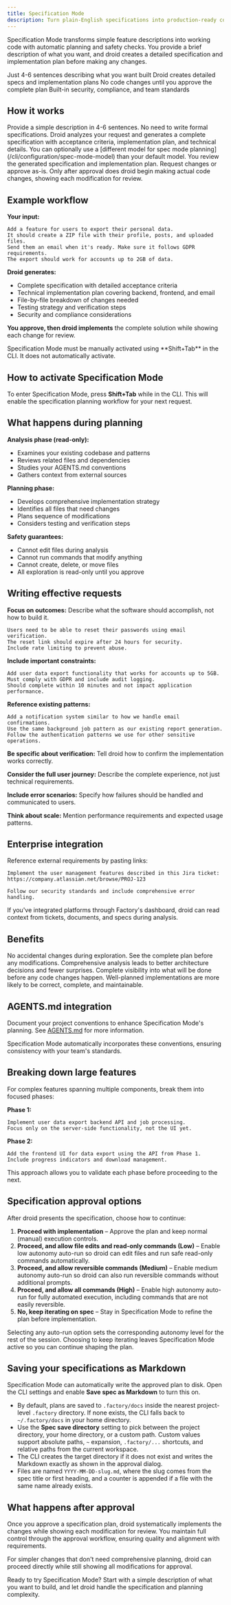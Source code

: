 ```yaml
---
title: Specification Mode
description: Turn plain-English specifications into production-ready code with automatic planning and review.
---
```


Specification Mode transforms simple feature descriptions into working code with automatic planning and safety checks. You provide a brief description of what you want, and droid creates a detailed specification and implementation plan before making any changes.

<CardGroup cols={2}>
  <Card title="Simple Input" icon="message">
    Just 4-6 sentences describing what you want built
  </Card>
  <Card title="Automatic Planning" icon="list-check">
    Droid creates detailed specs and implementation plans
  </Card>
  <Card title="Safe Execution" icon="shield-check">
    No code changes until you approve the complete plan
  </Card>
  <Card title="Enterprise Ready" icon="building">
    Built-in security, compliance, and team standards
  </Card>
</CardGroup>

## How it works

<Steps>
  <Step title="Describe your feature">
    Provide a simple description in 4-6 sentences. No need to write formal
    specifications.
  </Step>
  <Step title="Droid creates the spec">
    Droid analyzes your request and generates a complete specification with
    acceptance criteria, implementation plan, and technical details. You can optionally use a [different model for spec mode planning](/cli/configuration/spec-mode-model) than your default model.
  </Step>
  <Step title="Review and approve">
    You review the generated specification and implementation plan. Request
    changes or approve as-is.
  </Step>
  <Step title="Implementation">
    Only after approval does droid begin making actual code changes, showing
    each modification for review.
  </Step>
</Steps>

## Example workflow

**Your input:**

```
Add a feature for users to export their personal data.
It should create a ZIP file with their profile, posts, and uploaded files.
Send them an email when it's ready. Make sure it follows GDPR requirements.
The export should work for accounts up to 2GB of data.
```

**Droid generates:**

- Complete specification with detailed acceptance criteria
- Technical implementation plan covering backend, frontend, and email
- File-by-file breakdown of changes needed
- Testing strategy and verification steps
- Security and compliance considerations

**You approve, then droid implements** the complete solution while showing each change for review.

<Note>
  Specification Mode must be manually activated using **Shift+Tab** in the CLI.
  It does not automatically activate.
</Note>

## How to activate Specification Mode

To enter Specification Mode, press **Shift+Tab** while in the CLI. This will enable the specification planning workflow for your next request.

## What happens during planning

**Analysis phase (read-only):**

- Examines your existing codebase and patterns
- Reviews related files and dependencies
- Studies your AGENTS.md conventions
- Gathers context from external sources

**Planning phase:**

- Develops comprehensive implementation strategy
- Identifies all files that need changes
- Plans sequence of modifications
- Considers testing and verification steps

**Safety guarantees:**

- Cannot edit files during analysis
- Cannot run commands that modify anything
- Cannot create, delete, or move files
- All exploration is read-only until you approve

## Writing effective requests

**Focus on outcomes:** Describe what the software should accomplish, not how to build it.

```
Users need to be able to reset their passwords using email verification.
The reset link should expire after 24 hours for security.
Include rate limiting to prevent abuse.
```

**Include important constraints:**

```
Add user data export functionality that works for accounts up to 5GB.
Must comply with GDPR and include audit logging.
Should complete within 10 minutes and not impact application performance.
```

**Reference existing patterns:**

```
Add a notification system similar to how we handle email confirmations.
Use the same background job pattern as our existing report generation.
Follow the authentication patterns we use for other sensitive operations.
```

**Be specific about verification:** Tell droid how to confirm the implementation works correctly.

**Consider the full user journey:** Describe the complete experience, not just technical requirements.

**Include error scenarios:** Specify how failures should be handled and communicated to users.

**Think about scale:** Mention performance requirements and expected usage patterns.

## Enterprise integration

Reference external requirements by pasting links:

```
Implement the user management features described in this Jira ticket:
https://company.atlassian.net/browse/PROJ-123

Follow our security standards and include comprehensive error handling.
```

If you've integrated platforms through Factory's dashboard, droid can read context from tickets, documents, and specs during analysis.

## Benefits

<CardGroup cols={2}>
  <Card title="Safety First" icon="shield-check">
    No accidental changes during exploration. See the complete plan before any
    modifications.
  </Card>
  <Card title="Thorough Planning" icon="brain">
    Comprehensive analysis leads to better architecture decisions and fewer
    surprises.
  </Card>
  <Card title="Full Control" icon="eye">
    Complete visibility into what will be done before any code changes happen.
  </Card>
  <Card title="Better Outcomes" icon="trophy">
    Well-planned implementations are more likely to be correct, complete, and
    maintainable.
  </Card>
</CardGroup>

## AGENTS.md integration

Document your project conventions to enhance Specification Mode's planning. See [AGENTS.md](/cli/configuration/agents-md) for more information.

Specification Mode automatically incorporates these conventions, ensuring consistency with your team's standards.

## Breaking down large features

For complex features spanning multiple components, break them into focused phases:

**Phase 1:**

```
Implement user data export backend API and job processing.
Focus only on the server-side functionality, not the UI yet.
```

**Phase 2:**

```
Add the frontend UI for data export using the API from Phase 1.
Include progress indicators and download management.
```

This approach allows you to validate each phase before proceeding to the next.

## Specification approval options

After droid presents the specification, choose how to continue:

1. **Proceed with implementation** – Approve the plan and keep normal (manual) execution controls.
2. **Proceed, and allow file edits and read-only commands (Low)** – Enable low autonomy auto-run so droid can edit files and run safe read-only commands automatically.
3. **Proceed, and allow reversible commands (Medium)** – Enable medium autonomy auto-run so droid can also run reversible commands without additional prompts.
4. **Proceed, and allow all commands (High)** – Enable high autonomy auto-run for fully automated execution, including commands that are not easily reversible.
5. **No, keep iterating on spec** – Stay in Specification Mode to refine the plan before implementation.

Selecting any auto-run option sets the corresponding autonomy level for the rest of the session. Choosing to keep iterating leaves Specification Mode active so you can continue shaping the plan.

## Saving your specifications as Markdown

Specification Mode can automatically write the approved plan to disk. Open the CLI settings and enable **Save spec as Markdown** to turn this on.

- By default, plans are saved to `.factory/docs` inside the nearest project-level `.factory` directory. If none exists, the CLI falls back to `~/.factory/docs` in your home directory.
- Use the **Spec save directory** setting to pick between the project directory, your home directory, or a custom path. Custom values support absolute paths, `~` expansion, `.factory/...` shortcuts, and relative paths from the current workspace.
- The CLI creates the target directory if it does not exist and writes the Markdown exactly as shown in the approval dialog.
- Files are named `YYYY-MM-DD-slug.md`, where the slug comes from the spec title or first heading, and a counter is appended if a file with the same name already exists.

## What happens after approval

Once you approve a specification plan, droid systematically implements the changes while showing each modification for review. You maintain full control through the approval workflow, ensuring quality and alignment with requirements.

For simpler changes that don't need comprehensive planning, droid can proceed directly while still showing all modifications for approval.

Ready to try Specification Mode? Start with a simple description of what you want to build, and let droid handle the specification and planning complexity.
